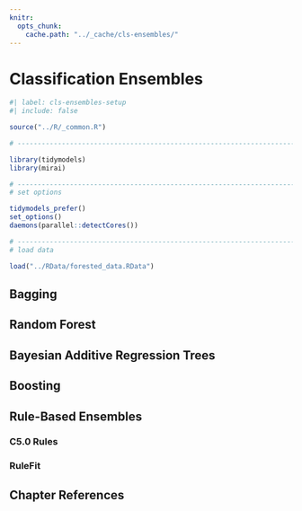 ```yaml
---
knitr:
  opts_chunk:
    cache.path: "../_cache/cls-ensembles/"
---
```


# Classification Ensembles {#sec-cls-ensembles}

```r
#| label: cls-ensembles-setup
#| include: false

source("../R/_common.R")

# ------------------------------------------------------------------------------

library(tidymodels)
library(mirai)

# ------------------------------------------------------------------------------
# set options

tidymodels_prefer()
set_options()
daemons(parallel::detectCores())

# ------------------------------------------------------------------------------
# load data 

load("../RData/forested_data.RData")
```


## Bagging {#sec-cls-bag}

## Random Forest {#sec-cls-rand-forest}

## Bayesian Additive Regression Trees {#sec-cls-bart}

## Boosting {#sec-cls-boost}

## Rule-Based Ensembles {#sec-cls-rule-ensembles}

### C5.0 Rules {#sec-cls-c50-rules}

### RuleFit {#sec-cls-rulefit}

## Chapter References {.unnumbered}
